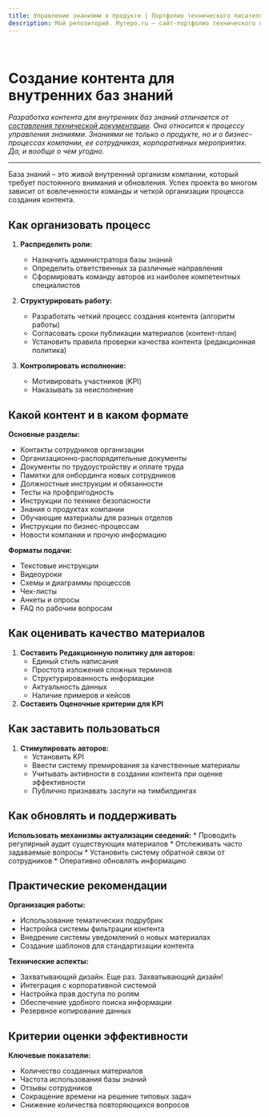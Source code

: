 ```yaml
---
title: Управление знаниями о продукте | Портфолио технического писателя
description: Мой репозиторий. Myrepo.ru – сайт-портфолио технического писателя
---
```



<br />

# Создание контента для внутренних баз знаний

*Разработка контента для внутренних баз знаний отличается от [составления технической документации](./software-documentation-development). Она относится к процессу управления знаниями. Знаниями не только о продукте, но и о бизнес-процессах компании, ее сотрудниках, корпоративных мероприятих. Да, и вообще о чем угодно.*

---

База знаний – это живой внутренний организм компании, который требует постоянного внимания и обновления. Успех проекта во многом зависит от вовлеченности команды и четкой организации процесса создания контента.

## Как организовать процесс

1. **Распределить роли:**
	* Назначить администратора базы знаний
	* Определить ответственных за различные направления
	* Сформировать команду авторов из наиболее компетентных специалистов

2. **Структурировать работу:**
	* Разработать четкий процесс создания контента (алгоритм работы)
	* Согласовать сроки публикации материалов (контент-план)
	* Установить правила проверки качества контента (редакционная политика)

3. **Контролировать исполнение:**
	- Мотивировать участников (KPI)
	- Наказывать за неисполнение

## Какой контент и в каком формате

**Основные разделы:**
* Контакты сотрудников организации
* Организационно-распорядительные документы
* Документы по трудоустройству и оплате труда
* Памятки для онбординга новых сотрудников
* Должностные инструкции и обязанности
* Тесты на профпригодность
* Инструкции по технике безопасности
* Знания о продуктах компании
* Обучающие материалы для разных отделов
* Инструкции по бизнес-процессам
* Новости компании и прочую информацию

**Форматы подачи:**
* Текстовые инструкции
* Видеоуроки
* Схемы и диаграммы процессов
* Чек-листы
* Анкеты и опросы
* FAQ по рабочим вопросам

## Как оценивать качество материалов

1. **Составить Редакционную политику для авторов:**
	* Единый стиль написания
	* Простота изложения сложных терминов
	* Структурированность информации
	* Актуальность данных
	* Наличие примеров и кейсов
2. **Составить Оценочные критерии для KPI**

## Как заставить пользоваться

1. **Стимулировать авторов:**
	* Установить KPI
	* Ввести систему премирования за качественные материалы
	* Учитывать активности в создании контента при оценке эффективности
	* Публично признавать заслуги на тимбилдингах

## Как обновлять и поддерживать

**Использовать механизмы актуализации сведений:**
	* Проводить регулярный аудит существующих материалов
	* Отслеживать часто задаваемые вопросы
	* Установить систему обратной связи от сотрудников
	* Оперативно обновлять информацию

## Практические рекомендации

**Организация работы:**
* Использование тематических подрубрик
* Настройка системы фильтрации контента
* Внедрение системы уведомлений о новых материалах
* Создание шаблонов для стандартизации контента

**Технические аспекты:**
* Захватывающий дизайн. Еще раз. Захватывающий дизайн!
* Интеграция с корпоративной системой
* Настройка прав доступа по ролям
* Обеспечение удобного поиска информации
* Резервное копирование данных

## Критерии оценки эффективности

**Ключевые показатели:**
* Количество созданных материалов
* Частота использования базы знаний
* Отзывы сотрудников
* Сокращение времени на решение типовых задач
* Снижение количества повторяющихся вопросов

